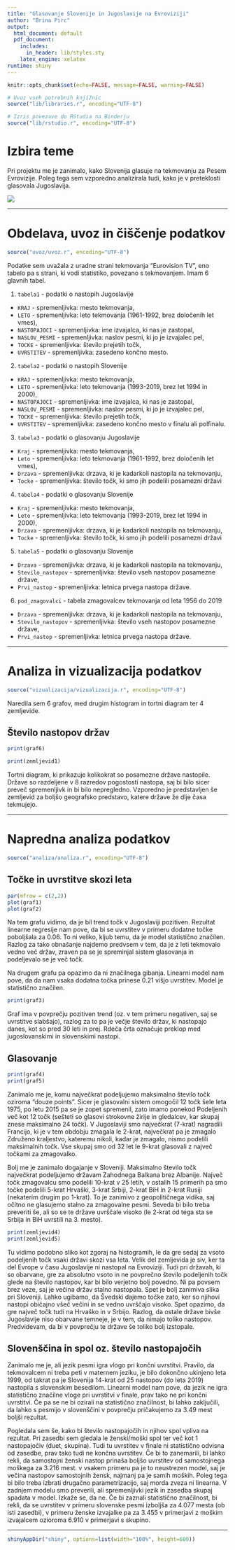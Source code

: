 ```yaml
---
title: "Glasovanje Slovenije in Jugoslavije na Evroviziji"
author: "Brina Pirc"
output:
  html_document: default
  pdf_document:
    includes:
      in_header: lib/styles.sty
    latex_engine: xelatex
runtime: shiny
---
```


```r
knitr::opts_chunk$set(echo=FALSE, message=FALSE, warning=FALSE)

# Uvoz vseh potrebnih knjižnic
source("lib/libraries.r", encoding="UTF-8")
```

```r
# Izris povezave do RStudia na Binderju
source("lib/rstudio.r", encoding="UTF-8")
```


# Izbira teme

Pri projektu me je zanimalo, kako Slovenija glasuje na tekmovanju za Pesem Evrovizije. Poleg tega sem vzporedno analizirala tudi, kako je v preteklosti glasovala Jugoslavija.

![](slike/esc_slovenia.jpg)

***

# Obdelava, uvoz in čiščenje podatkov

```r
source("uvoz/uvoz.r", encoding="UTF-8")
```

Podatke sem uvažala z uradne strani tekmovanja "Eurovision TV", eno tabelo pa s strani, ki vodi statistiko, povezano s tekmovanjem. Imam 6 glavnih tabel.

1. `tabela1` - podatki o nastopih Jugoslavije
  - `KRAJ` - spremenljivka: mesto tekmovanja,
  - `LETO` - spremenljivka: leto tekmovanja (1961-1992, brez določenih let vmes),
  - `NASTOPAJOCI` - spremenljivka: ime izvajalca, ki nas je zastopal,
  - `NASLOV_PESMI` - spremenljivka: naslov pesmi, ki jo je izvajalec pel,
  - `TOCKE` - spremenljivka: število prejetih točk,
  - `UVRSTITEV` - spremenljivka: zasedeno končno mesto.

2. `tabela2` - podatki o nastopih Slovenije
  - `KRAJ` - spremenljivka: mesto tekmovanja,
  - `LETO` - spremenljivka: leto tekmovanja (1993-2019, brez let 1994 in 2000),
  - `NASTOPAJOCI` - spremenljivka: ime izvajalca, ki nas je zastopal,
  - `NASLOV_PESMI` - spremenljivka: naslov pesmi, ki jo je izvajalec pel,
  - `TOCKE` - spremenljivka: število prejetih točk,
  - `UVRSTITEV` - spremenljivka: zasedeno končno mesto v finalu ali polfinalu.

3. `tabela3` - podatki o glasovanju Jugoslavije
  - `Kraj` - spremenljivka: mesto tekmovanja,
  - `Leto` - spremenljivka: leto tekmovanja (1961-1992, brez določenih let vmes),
  - `Drzava` - spremenljivka: drzava, ki je kadarkoli nastopila na tekmovanju,
  - `Tocke` - spremenljivka: število točk, ki smo jih podelili posamezni državi

4. `tabela4` - podatki o glasovanju Slovenije
  - `Kraj` - spremenljivka: mesto tekmovanja,
  - `Leto` - spremenljivka: leto tekmovanja (1993-2019, brez let 1994 in 2000),
  - `Drzava` - spremenljivka: drzava, ki je kadarkoli nastopila na tekmovanju,
  - `Tocke` - spremenljivka: število točk, ki smo jih podelili posamezni državi


5. `tabela5` - podatki o glasovanju Slovenije
  - `Drzava` - spremenljivka: drzava, ki je kadarkoli nastopila na tekmovanju,
  - `Stevilo_nastopov` - spremenljivka: število vseh nastopov posamezne države,
  - `Prvi_nastop` - spremenljivka: letnica prvega nastopa države.

6. `pod_zmagovalci` - tabela zmagovalcev tekmovanja od leta 1956 do 2019
  - `Drzava` - spremenljivka: drzava, ki je kadarkoli nastopila na tekmovanju,
  - `Stevilo_nastopov` - spremenljivka: število vseh nastopov posamezne države,
  - `Prvi_nastop` - spremenljivka: letnica prvega nastopa države.


***

# Analiza in vizualizacija podatkov

```r
source("vizualizacija/vizualizacija.r", encoding="UTF-8")
```

Naredila sem 6 grafov, med drugim histogram in tortni diagram ter 4 zemljevide.

## Število nastopov držav

```r
print(graf6)
```

```r
print(zemljevid1)
```


Tortni diagram, ki prikazuje kolikokrat so posamezne države nastopile. Države so
razdeljene v 8 razredov pogostosti nastopa, saj bi bilo sicer preveč spremenljivk
in bi bilo nepregledno. Vzporedno je predstavljen še zemljevid za boljšo geografsko
predstavo, katere države že dlje časa tekmujejo.

***

# Napredna analiza podatkov

```r
source("analiza/analiza.r", encoding="UTF-8")
```

## Točke in uvrstitve skozi leta

```r
par(mfrow = c(2,2))
plot(graf1)
plot(graf2)
```

Na tem grafu vidimo, da je bil trend točk v Jugoslaviji pozitiven. Rezultat linearne
regresije nam pove, da bi se uvrstitev v primeru dodatne točke poboljšala za 0.06.
To ni veliko, kljub temu, da je model statistično značilen. Razlog za tako obnašanje
najdemo predvsem v tem, da je z leti tekmovalo vedno več držav, zraven pa se je spreminjal
sistem glasovanja in podeljevalo se je več točk.

Na drugem grafu pa opazimo da ni značilnega gibanja. Linearni model nam pove, da
da nam vsaka dodatna točka prinese 0.21 višjo uvrstitev. Model je statistično značilen.

```r
print(graf3)
```

Graf ima v povprečju pozitiven trend (oz. v tem primeru negativen, saj se uvrstitve slabšajo),
razlog za to pa je večje število držav, ki nastopajo danes, kot so pred 30 leti in prej.
Rdeča črta označuje preklop med jugoslovanskimi in slovenskimi nastopi.

## Glasovanje

```r
print(graf4)
print(graf5)
```

Zanimalo me je, komu največkrat podeljujemo maksimalno število točk oziroma "douze points".
Sicer je glasovalni sistem omogočil 12 točk šele leta 1975, po letu 2015 pa se je zopet spremenil,
zato imamo ponekod Podeljenih več kot 12 točk (sešteti so glasovi strokovne žirije in gledalcev,
kar skupaj znese maksimalno 24 točk). V Jugoslaviji smo največkrat (7-krat) nagradili Francijo, ki je v
tem obdobju zmagala le 2-krat, največkrat pa je zmagalo Združeno kraljestvo, kateremu nikoli, kadar je zmagalo,
nismo podelili maksimalnih točk. Vse skupaj smo od 32 let le 9-krat  glasovali z največ točkami za
zmagovalko.

Bolj me je zanimalo dogajanje v Sloveniji. Maksimalno število točk največkrat podeljujemo
državam Zahodnega Balkana brez Albanije. Največ točk zmagovalcu smo podelili 10-krat v 25 letih,
v ostalih 15 primerih pa smo točke podelili 5-krat Hrvaški, 3-krat Srbiji, 2-krat BiH in 2-krat
Rusiji (nekaterim drugim po 1-krat). To je zanimivo z geopolitičnega vidika, saj očitno ne
glasujemo stalno za zmagovalne pesmi. Seveda bi bilo treba preveriti še, ali so se te države
uvrščale visoko (le 2-krat od tega sta se Srbija in BiH uvrstili na 3. mesto).

```r
print(zemljevid4)
print(zemljevid5)
```

Tu vidimo podobno sliko kot zgoraj na histogramih, le da gre sedaj za vsoto podeljenih točk vsaki
državi skozi vsa leta. Velik del zemljevida je siv, ker ta del Evrope v času Jugoslavije ni nastopal
na Evroviziji. Tudi pri državah, ki so obarvane, gre za absolutno vsoto in ne povprečno število
podeljenih točk glede na število nastopov, kar bi bilo verjetno bolj povedno. Ni pa povsem brez veze,
saj je večina držav stalno nastopala.
Spet je bolj zanimiva slika pri Sloveniji. Lahko ugibamo, da Švedski dajemo točke zato, ker so njihovi
nastopi običajno všeč večini in se vedno uvrščajo visoko. Spet opazimo, da gre največ točk tudi na Hrvaško
in v Srbijo. Razlog, da ostale države bivše Jugoslavije niso obarvane temneje, je v tem, da nimajo toliko
nastopov. Predvidevam, da bi v povprečju te države še toliko bolj izstopale.

## Slovenščina in spol oz. število nastopajočih

Zanimalo me je, ali jezik pesmi igra vlogo pri končni uvrstitvi. Pravilo, da tekmovalcem ni treba peti
v maternem jeziku, je bilo dokončno ukinjeno leta 1999, od takrat pa je Slovenija 14-krat od 25 nastopov
(do leta 2019) nastopila s slovenskim besedilom. Linearni model nam pove, da jezik ne igra statistično
značilne vloge pri uvrstitvi v finale, prav tako ne pri končni uvrstitvi. Če pa se ne bi ozirali na
statistično značilnost, bi lahko zaključili, da lahko s pesmijo v slovenščini v povprečju pričakujemo
za 3.49 mest boljši rezultat.

Pogledala sem še, kako bi število nastopajočih in njihov spol vpliva na rezultat. Pri zasedbi sem
gledala le ženski/moški spol ter več kot 1 nastopajočiv (duet, skupina). Tudi tu uvrstitev v finale
ni statistično odvisna od zasedbe, prav tako tudi ne končna uvrstitev. Če bi to zanemarili, bi lahko
rekli, da samostojni ženski nastop prinaša boljšo uvrstitev od samostojnega moškega za 3.216 mest.
v vsakem primeru pa je to neustrezen model, saj je večina nastopov samostojnih žensk, najmanj pa je
samih moških. Poleg tega bi bilo treba izbrati drugačno parametrizacijo, saj morda zveza ni linearna.
V zadnjem modelu smo preverili, ali spremenljivki jezik in zasedba skupaj spadata v model. Izkaže se,
da ne. Če bi zaznali statistično značilnost, bi rekli, da se uvrstitev v primeru slovenske pesmi
izboljša za 4.077 mesta (ob isti zasedbi), v primeru ženske izvajalke pa za 3.455 v primerjavi z moškim
izvajalcem ozioroma 6.910 v primerjavi s skupino. 



***

```r
shinyAppDir("shiny", options=list(width="100%", height=600))
```
